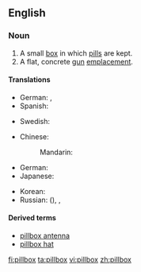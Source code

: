 ==English==

===Noun===
{{wikipedia}}
{{en-noun|es}}

# A small [[box]] in which [[pill]]s are kept.
# A flat, concrete [[gun]] [[emplacement]].

====Translations====
{{trans-top|box for pills}}
* German: {{t|de|Pillendose|f}}, {{t|de|Pillenschachtel|f}}
* Spanish: {{t|es|pastillero}}
{{trans-mid}}
* Swedish: {{t|sv|pillerdosa|c}}
{{trans-bottom}}

{{trans-top|gun emplacement}}
* Chinese:
*: Mandarin: {{t|zh|碉堡|tr=diāobǎo|sc=Hani}}
* German: {{t+|de|Bunker|m}}
* Japanese: {{t|ja|トーチカ|tr=tōchika|sc=Jpan}}
{{trans-mid}}
* Korean: {{t|ko|토치카|tr=tochika|sc=Kore}}
* Russian: {{t|ru|ДОТ}} ({{t|ru|долговременная огневая точка}}), {{t|ru|ДОТ|m|tr=DOT|sc=Cyrl}}, {{t|ru|долговременная огневая точка|f|tr=dolgovrémennaja ognevája tóčka|sc=Cyrl}}
{{trans-bottom}}

====Derived terms====
* [[pillbox antenna]]
* [[pillbox hat]]

[[fi:pillbox]]
[[ta:pillbox]]
[[vi:pillbox]]
[[zh:pillbox]]